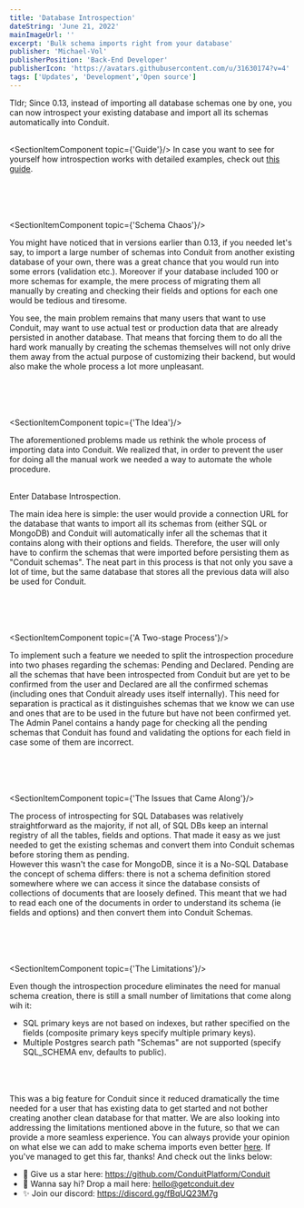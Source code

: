 ```yaml
---
title: 'Database Introspection'
dateString: 'June 21, 2022'
mainImageUrl: ''
excerpt: 'Bulk schema imports right from your database'
publisher: 'Michael-Vol'
publisherPosition: 'Back-End Developer'
publisherIcon: 'https://avatars.githubusercontent.com/u/31630174?v=4'
tags: ['Updates', 'Development','Open source']
---
```

<BlogHeaderComponent
    title={title}
    dateString={dateString}
    mainImageUrl={mainImageUrl}
    publisher={publisher}
    publisherIcon={publisherIcon}
    publisherPosition={publisherPosition}
/>

Tldr; Since 0.13, instead of importing all database schemas one by one, you can now introspect
your existing database and import all its schemas automatically into Conduit.
<br></br>


<SectionItemComponent topic={'Guide'}/>
In case you want to see for yourself how introspection works with detailed examples, check out <a href='https://getconduit.dev/docs/modules/database/introspection'>this guide</a>.

<br></br>
<br></br>
<SectionItemComponent topic={'Schema Chaos'}/>
    <p>
    You might have noticed that in versions earlier than 0.13, if you needed let's say, to import a large number of
    schemas into Conduit from another existing database of your own, there was a great chance that you would run
    into some errors (validation etc.). Moreover if your database included 100 or more schemas for example, the mere
    process of migrating them all manually by creating and checking their fields and options for each one would be
    tedious and tiresome.
</p>
<p>
    You see, the main problem remains that many users that want to use Conduit, may want to use actual test
    or production data that are already persisted in another database. That means that forcing them to do all the hard
    work manually by creating the
    schemas themselves will not only drive them away from the actual purpose of customizing their backend, but would
    also make the
    whole process a lot more unpleasant.
</p>

<br></br>
<br></br>
<SectionItemComponent topic={'The Idea'}/>

The aforementioned problems made us rethink the whole process of importing data into Conduit. We realized that, in order to prevent the user for doing all
the manual work we needed a way to automate the whole procedure.

<br/>
Enter Database Introspection.
<br/>

The main idea here is simple: the user would provide a connection URL for the database that wants to import all its schemas from (either SQL or MongoDB) and Conduit
will automatically infer all the schemas that it contains along with their options and fields. Therefore, the user will only have to confirm the schemas that were
imported before persisting them as "Conduit schemas". The neat part in this process is that not only you save a lot of time, but the same database that stores all
the previous data will also be used for Conduit.

<br></br>
<br></br>
<SectionItemComponent topic={'A Two-stage Process'}/>

To implement such a feature we needed to split the introspection procedure into two phases regarding the schemas: Pending and Declared. Pending are all the schemas
that have been introspected from Conduit but are yet to be confirmed from the user and Declared are all the confirmed schemas (including ones that Conduit already
uses itself internally). This need for separation is practical as it distinguishes schemas that we know we can use and ones that are to be used in the future but
have not been confirmed yet. The Admin Panel contains a handy page for checking all the pending schemas that Conduit has found and validating the options for each
field in case some of them are incorrect.

<br></br>
<br></br>
<SectionItemComponent topic={'The Issues that Came Along'}/>

The process of introspecting for SQL Databases was relatively straightforward as the majority, if not all, of SQL DBs keep an internal registry of all the tables, fields and options.
That made it easy as we just needed to get the existing schemas and convert them into Conduit schemas before storing them as pending.
<br/>
However this wasn't the case for MongoDB, since it is a No-SQL Database the concept of schema differs: there is not a schema definition stored somewhere where we
can access it since the database consists of collections of documents that are loosely defined. This meant that we had to read each one of the documents in order to understand
its schema (ie fields and options) and then convert them into Conduit Schemas.

<br></br>
<br></br>
<SectionItemComponent topic={'The Limitations'}/>

Even though the introspection procedure eliminates the need for manual schema creation, there is still a small number of limitations that come along wih it:
- SQL primary keys are not based on indexes, but rather specified on the fields (composite primary keys specify multiple primary keys).
- Multiple Postgres search path "Schemas" are not supported (specify SQL_SCHEMA env, defaults to public).

<br/>

<br/>
<br/>
<SectionItemComponent topic={'Summary'}/>
This was a big feature for Conduit since it reduced dramatically the time needed for a user that has existing data to get started and not bother
creating another clean database for that matter. We are also looking into addressing the limitations mentioned above in the future, so that we can provide a more
seamless experience. You can always provide your opinion on what else we can add to make schema imports even better <a href='https://github.com/ConduitPlatform/Conduit/issues/77'>here</a>.
If you've managed to get this far, thanks! And check out the links below:

  - 🌟 Give us a star here: https://github.com/ConduitPlatform/Conduit
  - 👋 Wanna say hi? Drop a mail here: hello@getconduit.dev
  - ✨ Join our discord: https://discord.gg/fBqUQ23M7g
